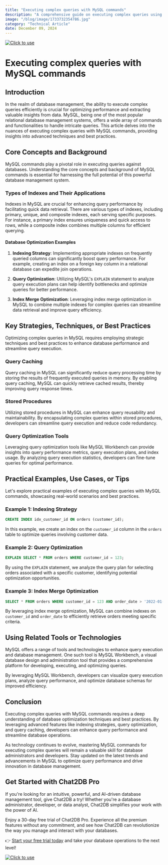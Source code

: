 ```yaml
---
title: "Executing complex queries with MySQL commands"
description: "A comprehensive guide on executing complex queries using MySQL commands, covering advanced techniques and best practices."
image: "/blog/image/1733732354786.jpg"
category: "Technical Article"
date: December 09, 2024
---
```

[![Click to use](/image/blog/bg/chat2db1.png)](https://app.chat2db.ai/)
# Executing complex queries with MySQL commands


<Authors date="December 09, 2024">
  <Author name="Rowan Hill" link="https://chat2db.ai" />
</Authors>

## Introduction

In the realm of database management, the ability to execute complex queries efficiently is crucial for optimizing performance and extracting valuable insights from data. MySQL, being one of the most popular relational database management systems, offers a wide array of commands and functionalities to handle intricate queries. This article delves into the nuances of executing complex queries with MySQL commands, providing insights into advanced techniques and best practices.

## Core Concepts and Background

MySQL commands play a pivotal role in executing queries against databases. Understanding the core concepts and background of MySQL commands is essential for harnessing the full potential of this powerful database management system.

### Types of Indexes and Their Applications

Indexes in MySQL are crucial for enhancing query performance by facilitating quick data retrieval. There are various types of indexes, including primary, unique, and composite indexes, each serving specific purposes. For instance, a primary index ensures uniqueness and quick access to rows, while a composite index combines multiple columns for efficient querying.

#### Database Optimization Examples

1. **Indexing Strategy**: Implementing appropriate indexes on frequently queried columns can significantly boost query performance. For example, creating an index on a foreign key column in a relational database can expedite join operations.

2. **Query Optimization**: Utilizing MySQL's `EXPLAIN` statement to analyze query execution plans can help identify bottlenecks and optimize queries for better performance.

3. **Index Merge Optimization**: Leveraging index merge optimization in MySQL to combine multiple indexes for complex queries can streamline data retrieval and improve query efficiency.

## Key Strategies, Techniques, or Best Practices

Optimizing complex queries in MySQL requires employing strategic techniques and best practices to enhance database performance and streamline query execution.

### Query Caching

Query caching in MySQL can significantly reduce query processing time by storing the results of frequently executed queries in memory. By enabling query caching, MySQL can quickly retrieve cached results, thereby improving query response times.

### Stored Procedures

Utilizing stored procedures in MySQL can enhance query reusability and maintainability. By encapsulating complex queries within stored procedures, developers can streamline query execution and reduce code redundancy.

### Query Optimization Tools

Leveraging query optimization tools like MySQL Workbench can provide insights into query performance metrics, query execution plans, and index usage. By analyzing query execution statistics, developers can fine-tune queries for optimal performance.

## Practical Examples, Use Cases, or Tips

Let's explore practical examples of executing complex queries with MySQL commands, showcasing real-world scenarios and best practices.

### Example 1: Indexing Strategy

```sql
CREATE INDEX idx_customer_id ON orders (customer_id);
```

In this example, we create an index on the `customer_id` column in the `orders` table to optimize queries involving customer data.

### Example 2: Query Optimization

```sql
EXPLAIN SELECT * FROM orders WHERE customer_id = 123;
```

By using the `EXPLAIN` statement, we analyze the query plan for selecting orders associated with a specific customer, identifying potential optimization opportunities.

### Example 3: Index Merge Optimization

```sql
SELECT * FROM orders WHERE customer_id = 123 AND order_date > '2022-01-01';
```

By leveraging index merge optimization, MySQL can combine indexes on `customer_id` and `order_date` to efficiently retrieve orders meeting specific criteria.

## Using Related Tools or Technologies

MySQL offers a range of tools and technologies to enhance query execution and database management. One such tool is MySQL Workbench, a visual database design and administration tool that provides a comprehensive platform for developing, executing, and optimizing queries.

By leveraging MySQL Workbench, developers can visualize query execution plans, analyze query performance, and optimize database schemas for improved efficiency.

## Conclusion

Executing complex queries with MySQL commands requires a deep understanding of database optimization techniques and best practices. By leveraging advanced features like indexing strategies, query optimization, and query caching, developers can enhance query performance and streamline database operations.

As technology continues to evolve, mastering MySQL commands for executing complex queries will remain a valuable skill for database administrators and developers. Stay updated on the latest trends and advancements in MySQL to optimize query performance and drive innovation in database management.

## Get Started with Chat2DB Pro

If you're looking for an intuitive, powerful, and AI-driven database management tool, give Chat2DB a try! Whether you're a database administrator, developer, or data analyst, Chat2DB simplifies your work with the power of AI.

Enjoy a 30-day free trial of Chat2DB Pro. Experience all the premium features without any commitment, and see how Chat2DB can revolutionize the way you manage and interact with your databases.

👉 [Start your free trial today](https://app.chat2db.ai/) and take your database operations to the next level!

[![Click to use](/image/blog/bg/chat2db.jpg)](https://app.chat2db.ai/)
